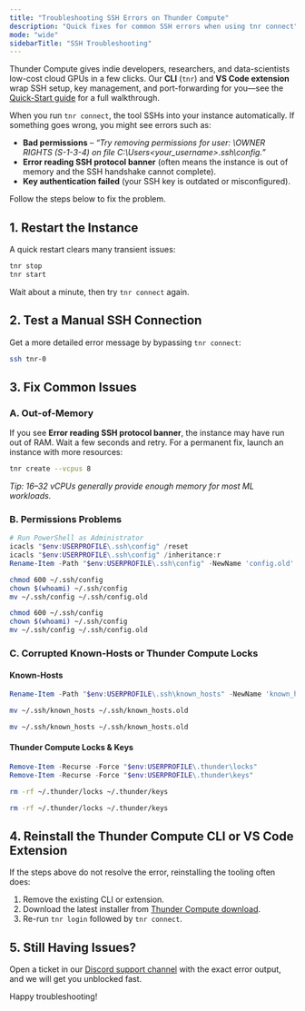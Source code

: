 ```yaml
---
title: "Troubleshooting SSH Errors on Thunder Compute"
description: "Quick fixes for common SSH errors when using tnr connect"
mode: "wide"
sidebarTitle: "SSH Troubleshooting"
---
```


Thunder Compute gives indie developers, researchers, and data-scientists low-cost cloud GPUs in a few clicks. Our **CLI** (`tnr`) and **VS Code extension** wrap SSH setup, key management, and port-forwarding for you—see the [Quick-Start guide](https://www.thundercompute.com/docs/docs/quickstart) for a full walkthrough.

When you run `tnr connect`, the tool SSHs into your instance automatically. If something goes wrong, you might see errors such as:

- **Bad permissions** – _“Try removing permissions for user: \\OWNER RIGHTS (S-1-3-4) on file C:\\Users\<your_username\>.ssh\\config.”_
- **Error reading SSH protocol banner** (often means the instance is out of memory and the SSH handshake cannot complete).
- **Key authentication failed** (your SSH key is outdated or misconfigured).

Follow the steps below to fix the problem.

## 1. Restart the Instance

A quick restart clears many transient issues:

```bash
tnr stop
tnr start
```

Wait about a minute, then try `tnr connect` again.

## 2. Test a Manual SSH Connection

Get a more detailed error message by bypassing `tnr connect`:

```bash
ssh tnr-0
```

## 3. Fix Common Issues

### A. Out-of-Memory

If you see **Error reading SSH protocol banner**, the instance may have run out of RAM. Wait a few seconds and retry. For a permanent fix, launch an instance with more resources:

```bash
tnr create --vcpus 8
```

_Tip: 16–32 vCPUs generally provide enough memory for most ML workloads._

### B. Permissions Problems

<CodeGroup>

```powershell [Windows]
# Run PowerShell as Administrator
icacls "$env:USERPROFILE\.ssh\config" /reset
icacls "$env:USERPROFILE\.ssh\config" /inheritance:r
Rename-Item -Path "$env:USERPROFILE\.ssh\config" -NewName 'config.old'
```


```bash [macOS]
chmod 600 ~/.ssh/config
chown $(whoami) ~/.ssh/config
mv ~/.ssh/config ~/.ssh/config.old
```


```bash [Linux/WSL]
chmod 600 ~/.ssh/config
chown $(whoami) ~/.ssh/config
mv ~/.ssh/config ~/.ssh/config.old
```

</CodeGroup>

### C. Corrupted Known-Hosts or Thunder Compute Locks

#### Known-Hosts

<CodeGroup>

```powershell [Windows]
Rename-Item -Path "$env:USERPROFILE\.ssh\known_hosts" -NewName 'known_hosts.old'
```


```bash [macOS]
mv ~/.ssh/known_hosts ~/.ssh/known_hosts.old
```


```bash [Linux/WSL]
mv ~/.ssh/known_hosts ~/.ssh/known_hosts.old
```

</CodeGroup>

#### Thunder Compute Locks & Keys

<CodeGroup>

```powershell [Windows]
Remove-Item -Recurse -Force "$env:USERPROFILE\.thunder\locks"
Remove-Item -Recurse -Force "$env:USERPROFILE\.thunder\keys"
```


```bash [macOS]
rm -rf ~/.thunder/locks ~/.thunder/keys
```


```bash [Linux/WSL]
rm -rf ~/.thunder/locks ~/.thunder/keys
```

</CodeGroup>

## 4. Reinstall the Thunder Compute CLI or VS Code Extension

If the steps above do not resolve the error, reinstalling the tooling often does:

1. Remove the existing CLI or extension.
2. Download the latest installer from [Thunder Compute download](https://console.thundercompute.com/?download).
3. Re-run `tnr login` followed by `tnr connect`.

## 5. Still Having Issues?

Open a ticket in our [Discord support channel](https://discord.gg/thundercompute) with the exact error output, and we will get you unblocked fast.

Happy troubleshooting\!